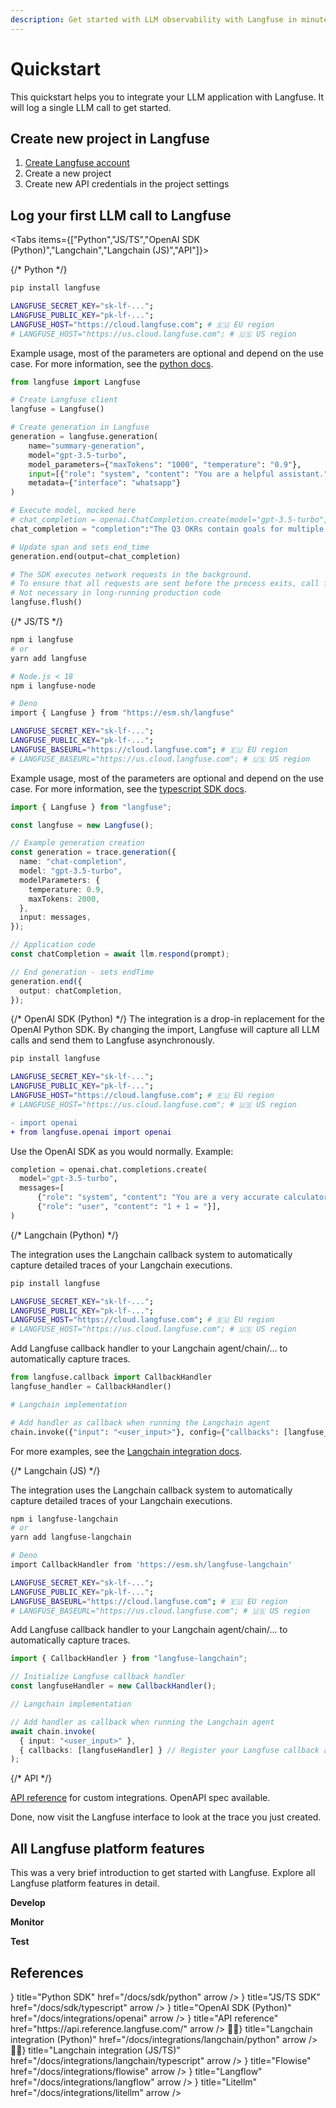 ```yaml
---
description: Get started with LLM observability with Langfuse in minutes before diving into all platform features.
---
```


# Quickstart

This quickstart helps you to integrate your LLM application with Langfuse. It will log a single LLM call to get started.

## Create new project in Langfuse

1.  [Create Langfuse account](https://cloud.langfuse.com/auth/sign-up)
2.  Create a new project
3.  Create new API credentials in the project settings

## Log your first LLM call to Langfuse

<Tabs items={["Python","JS/TS","OpenAI SDK (Python)","Langchain","Langchain (JS)","API"]}>

<Tab>
{/* Python */}

```bash
pip install langfuse
```

```bash filename=".env"
LANGFUSE_SECRET_KEY="sk-lf-...";
LANGFUSE_PUBLIC_KEY="pk-lf-...";
LANGFUSE_HOST="https://cloud.langfuse.com"; # 🇪🇺 EU region
# LANGFUSE_HOST="https://us.cloud.langfuse.com"; # 🇺🇸 US region
```

Example usage, most of the parameters are optional and depend on the use case. For more information, see the [python docs](/docs/sdk/python).

```python filename="server.py"
from langfuse import Langfuse

# Create Langfuse client
langfuse = Langfuse()

# Create generation in Langfuse
generation = langfuse.generation(
    name="summary-generation",
    model="gpt-3.5-turbo",
    model_parameters={"maxTokens": "1000", "temperature": "0.9"},
    input=[{"role": "system", "content": "You are a helpful assistant."}, {"role": "user", "content": "Please generate a summary of the following documents \nThe engineering department defined the following OKR goals...\nThe marketing department defined the following OKR goals..."}],
    metadata={"interface": "whatsapp"}
)

# Execute model, mocked here
# chat_completion = openai.ChatCompletion.create(model="gpt-3.5-turbo", messages=[{"role": "user", "content": "Hello world"}])
chat_completion = "completion":"The Q3 OKRs contain goals for multiple teams..."

# Update span and sets end_time
generation.end(output=chat_completion)

# The SDK executes network requests in the background.
# To ensure that all requests are sent before the process exits, call flush()
# Not necessary in long-running production code
langfuse.flush()
```

</Tab>
<Tab>
{/* JS/TS */}

```sh
npm i langfuse
# or
yarn add langfuse

# Node.js < 18
npm i langfuse-node

# Deno
import { Langfuse } from "https://esm.sh/langfuse"
```

```bash filename=".env"
LANGFUSE_SECRET_KEY="sk-lf-...";
LANGFUSE_PUBLIC_KEY="pk-lf-...";
LANGFUSE_BASEURL="https://cloud.langfuse.com"; # 🇪🇺 EU region
# LANGFUSE_BASEURL="https://us.cloud.langfuse.com"; # 🇺🇸 US region
```

Example usage, most of the parameters are optional and depend on the use case. For more information, see the [typescript SDK docs](/docs/sdk/typescript).

```typescript filename="server.ts"
import { Langfuse } from "langfuse";

const langfuse = new Langfuse();

// Example generation creation
const generation = trace.generation({
  name: "chat-completion",
  model: "gpt-3.5-turbo",
  modelParameters: {
    temperature: 0.9,
    maxTokens: 2000,
  },
  input: messages,
});

// Application code
const chatCompletion = await llm.respond(prompt);

// End generation - sets endTime
generation.end({
  output: chatCompletion,
});
```

</Tab>
<Tab>
{/* OpenAI SDK (Python) */}
The integration is a drop-in replacement for the OpenAI Python SDK. By changing the import, Langfuse will capture all LLM calls and send them to Langfuse asynchronously.

```bash
pip install langfuse
```

```bash filename=".env"
LANGFUSE_SECRET_KEY="sk-lf-...";
LANGFUSE_PUBLIC_KEY="pk-lf-...";
LANGFUSE_HOST="https://cloud.langfuse.com"; # 🇪🇺 EU region
# LANGFUSE_HOST="https://us.cloud.langfuse.com"; # 🇺🇸 US region
```

```diff filename=".py"
- import openai
+ from langfuse.openai import openai
```

Use the OpenAI SDK as you would normally. Example:

```python
completion = openai.chat.completions.create(
  model="gpt-3.5-turbo",
  messages=[
      {"role": "system", "content": "You are a very accurate calculator."},
      {"role": "user", "content": "1 + 1 = "}],
)
```

</Tab>
<Tab>
{/* Langchain (Python) */}

The integration uses the Langchain callback system to automatically capture detailed traces of your Langchain executions.

```bash
pip install langfuse
```

```bash filename=".env"
LANGFUSE_SECRET_KEY="sk-lf-...";
LANGFUSE_PUBLIC_KEY="pk-lf-...";
LANGFUSE_HOST="https://cloud.langfuse.com"; # 🇪🇺 EU region
# LANGFUSE_HOST="https://us.cloud.langfuse.com"; # 🇺🇸 US region
```

Add Langfuse callback handler to your Langchain agent/chain/... to automatically capture traces.

```python /callbacks=[handler]/
from langfuse.callback import CallbackHandler
langfuse_handler = CallbackHandler()

# Langchain implementation

# Add handler as callback when running the Langchain agent
chain.invoke({"input": "<user_input>"}, config={"callbacks": [langfuse_handler]})
```

For more examples, see the [Langchain integration docs](/docs/integrations/langchain/python).

</Tab>
<Tab>
{/* Langchain (JS) */}

The integration uses the Langchain callback system to automatically capture detailed traces of your Langchain executions.

```sh
npm i langfuse-langchain
# or
yarn add langfuse-langchain

# Deno
import CallbackHandler from 'https://esm.sh/langfuse-langchain'
```

```bash filename=".env"
LANGFUSE_SECRET_KEY="sk-lf-...";
LANGFUSE_PUBLIC_KEY="pk-lf-...";
LANGFUSE_BASEURL="https://cloud.langfuse.com"; # 🇪🇺 EU region
# LANGFUSE_BASEURL="https://us.cloud.langfuse.com"; # 🇺🇸 US region
```

Add Langfuse callback handler to your Langchain agent/chain/... to automatically capture traces.

```typescript /callbacks: [handler]/
import { CallbackHandler } from "langfuse-langchain";

// Initialize Langfuse callback handler
const langfuseHandler = new CallbackHandler();

// Langchain implementation

// Add handler as callback when running the Langchain agent
await chain.invoke(
  { input: "<user_input>" },
  { callbacks: [langfuseHandler] } // Register your Langfuse callback as run config
);
```

</Tab>
<Tab>
{/* API */}

[API reference](https://api.reference.langfuse.com) for custom integrations. OpenAPI spec available.

</Tab>

</Tabs>


<Callout type="info" emoji="✅">
  Done, now visit the Langfuse interface to look at the trace you just created.
</Callout>

## All Langfuse platform features

This was a very brief introduction to get started with Langfuse. Explore all Langfuse platform features in detail.

**Develop**

<Cards num={3}>
  <Card title="Tracing" href="/docs/tracing/overview" arrow />
  <Card title="Prompt Management" href="/docs/prompts" arrow />
  <Card
    title="Export & Fine-tuning"
    href="/docs/export-and-fine-tuning"
    arrow
  />
</Cards>

**Monitor**

<Cards num={3}>
  <Card title="Analytics" href="/docs/analytics" arrow />
  <Card title="Model Usage & Cost" href="/docs/model-usage-and-cost" arrow />
  <Card title="Scores & Evaluation" href="/docs/scores/overview" arrow />
</Cards>

**Test**

<Cards num={3}>
  <Card title="Experimentation" href="/docs/experimentation" arrow />
  <Card title="Datasets" href="/docs/datasets/overview" arrow />
</Cards>

## References


<Cards num={2}>
  <Card
    icon={<SiPython size="24" />}
    title="Python SDK"
    href="/docs/sdk/python"
    arrow
  />
  <Card
    icon={<SiTypescript size="24" />}
    title="JS/TS SDK"
    href="/docs/sdk/typescript"
    arrow
  />
  <Card
    icon={<SiOpenai size="24" />}
    title="OpenAI SDK (Python)"
    href="/docs/integrations/openai"
    arrow
  />
  <Card
    icon={<FiCode size="24" />}
    title="API reference"
    href="https://api.reference.langfuse.com/"
    arrow
  />
  <Card
    icon={<span>🦜🔗</span>}
    title="Langchain integration (Python)"
    href="/docs/integrations/langchain/python"
    arrow
  />
  <Card
    icon={<span>🦜🔗</span>}
    title="Langchain integration (JS/TS)"
    href="/docs/integrations/langchain/typescript"
    arrow
  />
  <Card
    icon={<FiCode size="24" />}
    title="Flowise"
    href="/docs/integrations/flowise"
    arrow
  />
  <Card
    icon={<FiCode size="24" />}
    title="Langflow"
    href="/docs/integrations/langflow"
    arrow
  />
  <Card
    icon={<FiCode size="24" />}
    title="Litellm"
    href="/docs/integrations/litellm"
    arrow
  />
</Cards>
